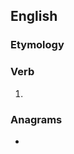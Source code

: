 ==English==

===Etymology===
{{suffix|en|pursue|eth}}

===Verb===
{{head|en|verb form}}

# {{en-archaic third-person singular of|pursue}}

===Anagrams===
* {{anagrams|en|usurpeth}}